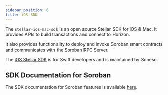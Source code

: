 ```yaml
---
sidebar_position: 6
title: iOS SDK
---
```


The `stellar-ios-mac-sdk` is an open source Stellar SDK for iOS & Mac. It provides APIs to build transactions and connect to Horizon. 

It also provides functionality to deploy and invoke Soroban smart contracts and communicates with the Soroban RPC Server.

The [iOS Stellar SDK](https://github.com/Soneso/stellar-ios-mac-sdk) is for Swift developers and is maintained by Soneso.


## SDK Documentation for Soroban

The SDK documentation for Soroban features is available [here](https://github.com/Soneso/stellar-ios-mac-sdk/blob/master/soroban.md).